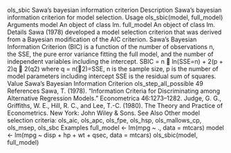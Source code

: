 
ols_sbic Sawa’s bayesian information criterion
Description
Sawa’s bayesian information criterion for model selection.
Usage
ols_sbic(model, full_model)
Arguments
model An object of class lm.
full_model An object of class lm.
Details
Sawa (1978) developed a model selection criterion that was derived from a Bayesian modification of
the AIC criterion. Sawa’s Bayesian Information Criterion (BIC) is a function of the number of observations
n, the SSE, the pure error variance fitting the full model, and the number of independent
variables including the intercept.
SBIC = n  ln(SSE=n) + 2(p + 2)q 􀀀 2(q2)
where q = n(2)=SSE, n is the sample size, p is the number of model parameters including
intercept SSE is the residual sum of squares.
Value
Sawa’s Bayesian Information Criterion
ols_step_all_possible 49
References
Sawa, T. (1978). “Information Criteria for Discriminating among Alternative Regression Models.”
Econometrica 46:1273–1282.
Judge, G. G., Griffiths, W. E., Hill, R. C., and Lee, T.-C. (1980). The Theory and Practice of
Econometrics. New York: John Wiley & Sons.
See Also
Other model selection criteria: ols_aic, ols_apc, ols_fpe, ols_hsp, ols_mallows_cp, ols_msep,
ols_sbc
Examples
full_model <- lm(mpg ~ ., data = mtcars)
model <- lm(mpg ~ disp + hp + wt + qsec, data = mtcars)
ols_sbic(model, full_model)
